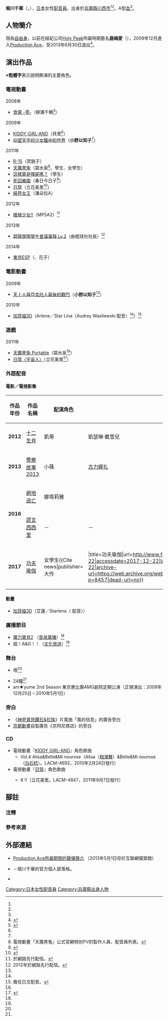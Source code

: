 {{noteTA|G1=Anime}}
{{配音員
|姓名= 堀川千華
|圖片= 
|尺寸= 
|替代= 
|簡介= 
|本名= 
|外文名= 堀川 千華
|外文= ja
|羅馬拼音= 
|英文名= 
|暱稱= 
|藝名= 
|國籍= {{JPN}}
|籍貫= 
|出生地= 
|出身地= {{JPN}}[[兵庫縣|兵庫縣]]
|死歿地= 
|出生名= 
|生年= 
|生月= 5
|生日= 15
|歿年= 
|歿月= 
|歿日= 
|血型= A型
|配演語言= 
|教育程度= 
|母校= 
|所屬= [[自由職業|自由職業]]
|宗教信仰= 
|配偶= 
|活躍年代= 
|出道作= 柳瀨千鶴（[[食靈|食靈 -零-]]）
|代表作= 小野以知子<br />（[[仰望天空的少女瞳中的世界|仰望天空的少女瞳中的世界]]）<br />碧水泉（[[天魔黑兔|天魔黑兔]]）<br />春日今日子（[[死囚樂園|死囚樂園]]）<br />立花美里（[[日常|日常]]）
|網站= 
|其他= 
|module= {{japanese|embed=yes|堀川 千華|ほりかわ ちか|Horikawa Chika}}
}}
'''堀川千華'''（{{lang-ja|堀川 千華}}，{{bd||5月15日<ref name="horichika profile of ameba">{{Cite web|publisher=堀川千華的官方個人部落格|url=http://profile.ameba.jp/chikahorikawa/|script-title=ja:【Profile】堀川千華の『ちぃブログ』|accessdate=2015-09-14|language=ja}}{{Dead link|date=2018年9月 |bot=InternetArchiveBot |fix-attempted=yes }}</ref><ref name="pro-ace">{{Cite web|url=http://www.production-ace.co.jp/h/horikawa/|title=Production Ace所屬期間的聲優簡介|publisher=[[Production_Ace|Production Ace]]|accessdate=2020-03-31|language=ja|archive-url=https://archive.is/20130501031345/http://www.production-ace.co.jp/h/horikawa/|archive-date=2013-05-01|dead-url=yes}}</ref>||}}），[[日本|日本]]女性[[配音員|配音員]]。出身於[[兵庫縣|兵庫縣]][[川西市|川西市]]<ref name="horichika profile of ameba"/><ref name="pro-ace" />。A型[[血型|血]]<ref name="horichika profile of ameba"/>。

== 人物簡介 ==
現為[[自由職業|自由身]]，以前在經紀公司[[Holy_Peak|Holy Peak]]所屬時期藝名'''鹿嶋愛'''（{{lang|ja|鹿嶋あい (かしま あい)}}），2009年12月進入[[Production_Ace|Production Ace]]，至2013年6月30日退出<ref name="horichika month">{{Cite web|publisher=堀川千華的官方個人部落格|url=http://ameblo.jp/chikahorikawa/entry-11564098621.html|script-title=ja:【ご報告】堀川千華の『ちぃブログ』|date=2013-07-01|accessdate=2015-09-14|language=ja|deadurl=yes|archiveurl=https://web.archive.org/web/20160917151526/http://ameblo.jp/chikahorikawa/entry-11564098621.html|archivedate=2016-09-17}}</ref>。

== 演出作品 ==
※'''粗體字'''表示說明飾演的主要角色。
=== 電視動畫 ===
; 2008年
* [[食靈|食靈 -零-]]（柳瀨千鶴<ref name="horichika home page">{{Cite web|publisher=堀川千華的官方個人部落格|url=http://ameblo.jp/chikahorikawa/archiveentrylist-201509.html|script-title=ja:【演出情報】堀川千華の『ちぃブログ』|date=|accessdate=2015-09-14|language=ja|deadurl=yes|archiveurl=https://web.archive.org/web/20160305111940/http://ameblo.jp/chikahorikawa/archiveentrylist-201509.html|archivedate=2016-03-05}}</ref>）
; 2009年
* [[KIDDY_GiRL-AND|KIDDY GiRL-AND]]（貝里<ref name="horichika home page"/>）
* [[仰望天空的少女瞳中的世界|仰望天空的少女瞳中的世界]]（'''小野以知子'''<ref name="horichika home page"/>）
; 2011年
* [[R-15|R-15]]（冥銚子）
* [[天魔黑兔|天魔黑兔]]（碧水泉<ref>電視動畫『天魔黑兔』公式官網特別PV的製作人員、配音員列表。</ref>、學生、女學生）
* [[這樣算是殭屍嗎？|這樣算是殭屍嗎？]]（學生）
* [[死囚樂園|死囚樂園]]（春日今日子<ref>{{Cite web|publisher=電視動畫『死囚樂園』公式官網|url=http://dwl.jp/character/index.html|title=登場人物|accessdate=2015-09-14|language=ja|deadurl=yes|archiveurl=https://web.archive.org/web/20110411223803/http://dwl.jp/character/index.html|archivedate=2011-04-11}}</ref>）
* [[日常|日常]]（立花美里<ref>{{Cite web|publisher=電視動畫「日常」公式官網|title=製作人員&配音員|url=http://www.shinonome-lab.com/staffcast/|accessdate=2015-05-10|language=ja|archive-date=2020-01-23|archive-url=https://web.archive.org/web/20200123135707/http://www.shinonome-lab.com/staffcast/|dead-url=no}}</ref>）
* [[結界女王|結界女王]]（潘朵拉A）
; 2012年
* [[槍械少女！！|槍械少女!!]]（MP5A2）<ref group="注">於網路先行配信。</ref>
; 2013年
* [[碧陽學園學生會議事錄|碧陽學園學生會議事錄 Lv.2]]（曲棍球社社長）<ref group="注">2012年於網路先行配信。</ref>
; 2014年
* [[東京ESP|東京ESP]]（{{lang|ja|リニエ}}、花子）

=== 電影動畫 ===
; 2009年
* [[仰望天空的少女瞳中的世界|天上人與亞克托人最後的戰鬥]]（'''小野以知子'''<ref name="horichika home page"/>）
; 2010年
* [[加菲猫|加菲貓3D]]（Arlene／Star Lina〈Audrey Wasilewski 配音〉<ref name="horichika home page"/>）<ref group="注">擔任日文配音。</ref>

=== 遊戲 ===
; 2011年
* [[天魔黑兔|天魔黑兔 Portable]]（碧水泉<ref name="horichika home page"/>）
* [[日常|日常〈宇宙人〉]]（立花美里<ref>{{Cite web|publisher=「日常〈宇宙人〉」公式官網|title=登場人物|url=http://www.vridge.co.jp/consumer/nichijo-ch/chara07.html|accessdate=2015-01-10|language=ja|archive-date=2020-02-23|archive-url=https://web.archive.org/web/20200223230221/http://www.vridge.co.jp/consumer/nichijo-ch/chara07.html|dead-url=no}}</ref>）

=== 外語配音 ===
==== 電影／電視影集 ====
<!--配演角色用－記號表示其他角色。媒介用－記號表示說明未有詳細日本上映資訊-->
{|class="wikitable sortable" style="font-size:98%; text-align:center; line-height:1.4em; margin-right:0px;"
|-style="white-space:nowrap;"
!作品年份
!作品名稱
!配演角色
!演員
!媒介
|-
|'''2012'''
|[[十二生肖_(電影)|十二生肖]]
|凱蒂
|凱瑟琳·戴雪兒
|BD&DVD版本
|-
|'''2013'''
|[[警察故事2013|警察故事2013]]
|小薇
|[[古力娜扎|古力娜扎]]
|BD&DVD版本
|-
|rowspan="2"|'''2016'''
|[[絕地逃亡|絕地逃亡]]
|娜塔莉雅
|{{le|薩拉·福斯伯格|Sara Forsberg}}
|DVD版本
|-
|[[謊言西西里|謊言西西里]]
|－
|－
|DVD版本
|-
|'''2017'''
|[[功夫瑜伽|功夫瑜伽]]
|女學生<ref>{{Cite news|publisher={{lang|ja|ふきカエル}}大作{{lang|ja|戦}}!!|title=功夫瑜伽|url=http://www.fukikaeru.com/?p=8457|date=2017-12-22|accessdate=2017-12-22|language=ja|archive-date=2017-12-22|archive-url=https://web.archive.org/web/20171222105251/http://www.fukikaeru.com/?p=8457|dead-url=no}}</ref>
|－
|BD&DVD版本
|}

==== 動畫 ====
* [[加菲貓3D|加菲貓3D]]（艾蓮／Starlena〈{{le|奧黛麗·瓦西勞斯基|Audrey Wasilewski}} 配音〉）

=== 廣播節目 ===
* [[魔力寶貝II|魔力寶貝2]] {{lang|ja|ほっぷすてっぷ中!}}（[[音泉|音泉廣播]]）<ref name="horichika home page"/>
* 超！A&G{{lang|ja|スクープ}}！{{lang|ja|ナラジ}}！（[[文化放送_(日本)|文化放送]]）<ref name="horichika home page"/>

=== 舞台 ===
* {{lang|ja|ひめゆりの}}塔<ref name="horichika home page"/>
* 24{{lang|ja|の}}瞳<ref name="horichika home page"/>
* ani★yume 2nd Season 東京惠比壽AMG劇院定期公演（正規演出：2009年12月25日－2010年5月1日）

=== 旁白 ===
* 《[[神奇寶貝鑽石&珍珠|神奇寶貝鑽石&珍珠]]》片尾曲「風的信息」的廣告旁白
* [[京都動畫|京都動畫]]自製廣告《京阿尼商店》的旁白

=== CD ===
* 電視動畫『[[KIDDY_GiRL-AND|KIDDY GiRL-AND]]』角色歌曲
** Vol.4 Alisa&Belle&Mi nourose（Alisa（[[相澤舞|相澤舞]]）&Belle&Mi nourose（[[白石稔|白石稔]]）。LACM-4692，2010年2月24日發行）
* 電視動畫『[[日常|日常]]』角色歌曲
** {{lang|ja|その}}8 {{lang|ja|みさとの学校生活は爆発だっ}}!!（立花美里。LACM-4847，2011年9月7日發行）

== 腳註 ==
=== 注釋 ===
{{reflist|group="注"}}

=== 參考來源 ===
{{reflist}}

== 外部連結 ==
* [https://archive.is/20130501031345/http://www.production-ace.co.jp/h/horikawa/ Production Ace所屬期間的聲優簡介] {{ja icon}}（2013年5月1日存於互聯網檔案館）
* {{lang|ja|[https://web.archive.org/web/20150929075257/http://ameblo.jp/chikahorikawa/ 堀川千華の『ちぃブログ』]}} {{ja icon}}－堀川千華的官方個人部落格。
* {{Twitter|horikawachika}} {{ja icon}}

{{DEFAULTSORT:Horikawa Chika}} 
[[Category:日本女性配音員|Category:日本女性配音員]]
[[Category:兵庫縣出身人物|Category:兵庫縣出身人物]]